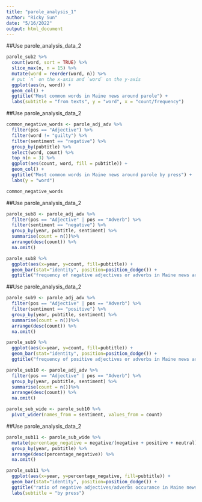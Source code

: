 ```yaml
---
title: "parole_analysis_1"
author: "Ricky Sun"
date: "5/16/2022"
output: html_document
---
```



##Use parole_analysis_data_2

```r
parole_sub2 %>%
  count(word, sort = TRUE) %>%
  slice_max(n, n = 15) %>%
  mutate(word = reorder(word, n)) %>%
  # put `n` on the x-axis and `word` on the y-axis
  ggplot(aes(n, word)) +
  geom_col() +
  ggtitle("Most common words in Maine news around parole") +
  labs(subtitle = "from texts", y = "word", x = "count/frequency")
```

##Use parole_analysis_data_2

```r
common_negative_words <- parole_adj_adv %>%
  filter(pos == "Adjective") %>%
  filter(word != "guilty") %>%
  filter(sentiment == "negative") %>%
  group_by(pubtitle) %>%
  select(word, count) %>%
  top_n(n = 3) %>%
  ggplot(aes(count, word, fill = pubtitle)) +
  geom_col() +
  ggtitle("Most common words in Maine news around parole by press") +
  labs(y = "word")

common_negative_words
```


##Use parole_analysis_data_2

```r
parole_sub8 <- parole_adj_adv %>%
  filter(pos == "Adjective" | pos == "Adverb") %>%
  filter(sentiment == "negative") %>%
  group_by(year, pubtitle, sentiment) %>%
  summarise(count = n())%>%
  arrange(desc(count)) %>%
  na.omit()

parole_sub8 %>%
  ggplot(aes(x=year, y=count, fill=pubtitle)) +
  geom_bar(stat="identity", position=position_dodge()) +
  ggtitle("frequency of negative adjectives or adverbs in Maine news around parole by press") 
```

##Use parole_analysis_data_2

```r
parole_sub9 <- parole_adj_adv %>%
  filter(pos == "Adjective" | pos == "Adverb") %>%
  filter(sentiment == "positive") %>%
  group_by(year, pubtitle, sentiment) %>%
  summarise(count = n())%>%
  arrange(desc(count)) %>%
  na.omit()

parole_sub9 %>%
  ggplot(aes(x=year, y=count, fill=pubtitle)) +
  geom_bar(stat="identity", position=position_dodge()) +
  ggtitle("frequency of positive adjectives or adverbs in Maine news around parole by press") 
```

```r
parole_sub10 <- parole_adj_adv %>%
  filter(pos == "Adjective" | pos == "Adverb") %>%
  group_by(year, pubtitle, sentiment) %>%
  summarise(count = n())%>%
  arrange(desc(count)) %>%
  na.omit()
```

```r
parole_sub_wide <- parole_sub10 %>%
  pivot_wider(names_from = sentiment, values_from = count)
```


##Use parole_analysis_data_2

```r
parole_sub11 <- parole_sub_wide %>%
  mutate(percentage_negative = negative/(negative + positive + neutral)) %>%
  group_by(year, pubtitle) %>%
  arrange(desc(percentage_negative)) %>%
  na.omit()

parole_sub11 %>%
  ggplot(aes(x=year, y=percentage_negative, fill=pubtitle)) +
  geom_bar(stat="identity", position=position_dodge()) +
  ggtitle("ratio of negative adjectives/adverbs occurance in Maine news around parole") +
  labs(subtitle = "by press")
```









